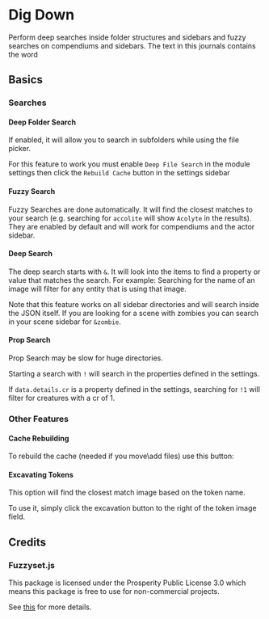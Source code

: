 
# Dig Down

<ImageButBetter
  src='/images/Dig-Down/Ddrebuildcache.png'
  alt='Rebuild Cache button'
  width={2000}
  height={2000}
  className={styles.wikiimagesmall}
/>
Perform deep searches inside folder structures and sidebars and fuzzy searches on
compendiums and sidebars. The text in this journals contains the word

## Basics

### Searches

#### Deep Folder Search

<ImageButBetter
  src='/images/Dig-Down/Ddtips.png'
  alt='Journal containing the word "Tips"'
  width={2000}
  height={2000}
  className={styles.wikiimagesmall}
/>
If enabled, it will allow you to search in subfolders while using the file picker.

For this feature to work you must enable `Deep File Search` in the
module settings then click the `Rebuild Cache` button in the settings
sidebar

#### Fuzzy Search

Fuzzy Searches are done automatically. It will find the closest matches
to your search (e.g. searching for `accolite` will show `Acolyte` in the
results). They are enabled by default and will work for compendiums and
the actor sidebar.

#### Deep Search

<ImageButBetter
  src='/images/Dig-Down/Ddcrsearch.png'
  alt='Search CR with deep search'
  width={2000}
  height={2000}
  className={styles.wikiimagesmall}
/>
The deep search starts with `&`. It will look into the items to find a property or
value that matches the search. For example: Searching for the name of an image will
filter for any entity that is using that image.

Note that this feature works on all sidebar directories and will search
inside the JSON itself. If you are looking for a scene with zombies you
can search in your scene sidebar for `&zombie`.

#### Prop Search

<Callout type='warning' emoji='⚠️'>
  Prop Search may be slow for huge directories.
</Callout>

Starting a search with `!` will search in the properties defined in the
settings.

If `data.details.cr` is a property defined in the settings, searching for
`!1` will filter for creatures with a cr of 1.

### Other Features

<ImageButBetter
  src='/images/Dig-Down/Ddcompendium.png'
  alt='Advanced search for compendium'
  width={2000}
  height={2000}
  className={styles.wikiimagesmall}
/>

#### Cache Rebuilding

To rebuild the cache (needed if you move\\add files) use this button:

#### Excavating Tokens

This option will find the closest match image based on the token name.

To use it, simply click the excavation button to the right of the token
image field.

## Credits

### Fuzzyset.js

This package is licensed under the Prosperity Public License 3.0 which means this package is free to use for non-commercial projects.

See [this](https://github.com/Glench/fuzzyset.js) for more details.
